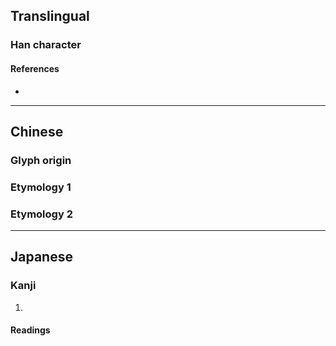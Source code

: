 {{also|義|乂|叉}}
{{character info/new}}
==Translingual==
{{stroke order}}

===Han character===
{{Han char|rn=3|rad=丶|as=02|sn=3|four=|canj=IK,XIK|ids=⿶乂丶}}

====References====
* {{Han ref|kx=0082.031|dkj=00124|dj=0165.120|hdz=10042.100|uh=4E49|ud=20041}}

----

==Chinese==

===Glyph origin===
{{rfe|zh}}

===Etymology 1===
{{zh-see|義|sv}}

===Etymology 2===
{{zh-see|叉|v}}

----

==Japanese==

===Kanji===
{{ja-kanji|grade=uc|rs=丶02}}

# {{alternative form of|叉|lang=ja}}

====Readings====
{{ja-readings|kanon=[[さ]] (sa)|goon=[[しゃ]] (sha)|kun=[[また]] (mata)}}